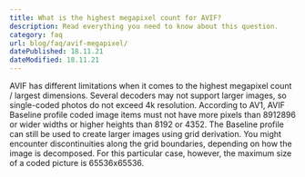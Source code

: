 ```yaml
---
title: What is the highest megapixel count for AVIF?
description: Read everything you need to know about this question.
category: faq
url: blog/faq/avif-megapixel/
datePublished: 18.11.21
dateModified: 18.11.21
---
```


AVIF has different limitations when it comes to the highest megapixel count / largest dimensions. Several decoders may not support larger images, so single-coded photos do not exceed 4k resolution. According to AV1, AVIF Baseline profile coded image items must not have more pixels than 8912896 or wider widths or higher heights than 8192 or 4352. The Baseline profile can still be used to create larger images using grid derivation. You might encounter discontinuities along the grid boundaries, depending on how the image is decomposed. For this particular case, however, the maximum size of a coded picture is 65536x65536.
